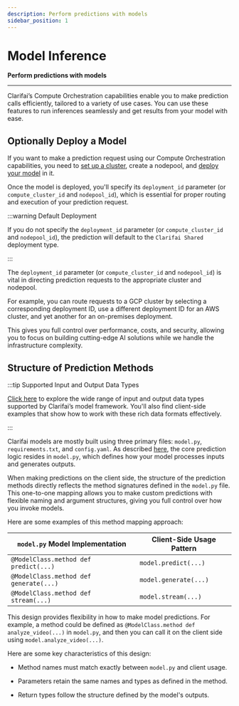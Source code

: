 ```yaml
---
description: Perform predictions with models
sidebar_position: 1
---
```


# Model Inference

**Perform predictions with models**
<hr />

Clarifai’s Compute Orchestration capabilities enable you to make prediction calls efficiently, tailored to a variety of use cases. You can use these features to run inferences seamlessly and get results from your model with ease.

## Optionally Deploy a Model

If you want to make a prediction request using our Compute Orchestration capabilities, you need to [set up a cluster](https://docs.clarifai.com/compute/deployments/clusters-nodepools), create a nodepool, and [deploy your model](https://docs.clarifai.com/compute/deployments/deploy-model) in it. 

Once the model is deployed, you'll specify its `deployment_id` parameter (or `compute_cluster_id` and `nodepool_id`), which is essential for proper routing and execution of your prediction request. 

:::warning Default Deployment

If you do not specify the `deployment_id` parameter (or `compute_cluster_id` and `nodepool_id`), the prediction will default to the `Clarifai Shared` deployment type.

:::

The `deployment_id` parameter (or `compute_cluster_id` and `nodepool_id`) is vital in directing prediction requests to the appropriate cluster and nodepool. 

For example, you can route requests to a GCP cluster by selecting a corresponding deployment ID, use a different deployment ID for an AWS cluster, and yet another for an on-premises deployment. 

This gives you full control over performance, costs, and security, allowing you to focus on building cutting-edge AI solutions while we handle the infrastructure complexity.


## Structure of Prediction Methods

:::tip Supported Input and Output Data Types

[Click here](https://docs.clarifai.com/compute/models/model-upload/data-types) to explore the wide range of input and output data types supported by Clarifai’s model framework. You'll also find client-side examples that show how to work with these rich data formats effectively.

:::

Clarifai models are mostly built using three primary files: `model.py`, `requirements.txt`, and `config.yaml`. As described [here](https://docs.clarifai.com/compute/models/model-upload/#b-prediction-methods), the core prediction logic resides in `model.py`, which defines how your model processes inputs and generates outputs.

When making predictions on the client side, the structure of the prediction methods directly reflects the method signatures defined in the `model.py` file. This one-to-one mapping allows you to make custom predictions with flexible naming and argument structures, giving you full control over how you invoke models.

Here are some examples of this method mapping approach:

| `model.py` Model Implementation                 | Client-Side Usage Pattern |
|-------------------------------------------------|--------------------------|
| `@ModelClass.method def predict(...)`           | `model.predict(...)`     |
| `@ModelClass.method def generate(...)`          | `model.generate(...)`    |
| `@ModelClass.method def stream(...)`            | `model.stream(...)`      |

This design provides flexibility in how to make model predictions. For example, a method could be defined as `@ModelClass.method def analyze_video(...)` in `model.py`, and then you can call it on the client side using `model.analyze_video(...)`.

Here are some key characteristics of this design:

- Method names must match exactly between `model.py` and client usage.

- Parameters retain the same names and types as defined in the method.

- Return types follow the structure defined by the model's outputs.


<DocCardList items={useCurrentSidebarCategory().items}/>